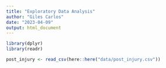 ```yaml
---
title: "Exploratory Data Analysis"
author: "Giles Carlos"
date: "2023-04-09"
output: html_document
---
```


```r
library(dplyr)
library(readr)

post_injury <- read_csv(here::here("data/post_injury.csv"))
```





